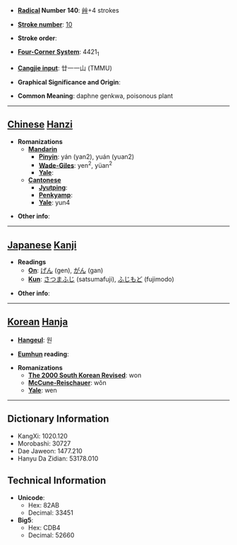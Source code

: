 * '''[[Wiktionary:Chinese radical index| Radical]] Number 140''': [[Wiktionary:Chinese radical index 艸|艸]]+4 strokes

* '''[[Wiktionary:Chinese total strokes index|Stroke number]]''': [[Wiktionary:Chinese total strokes index 10|10]]

* '''Stroke order''': 

* '''[[Wiktionary:Chinese four corner index|Four-Corner System]]''': 4421<sub>1</sub>

* '''[[Wiktionary:Chinese Cangjie index|Cangjie input]]''': 廿一一山 (TMMU)

* '''Graphical Significance and Origin''': 

* '''Common Meaning''': daphne genkwa, poisonous plant

----

== [[Chinese]] [[Hanzi]] ==

* '''Romanizations'''
** '''[[Mandarin]]'''
*** '''[[Pinyin]]''': yán (yan2), yuán (yuan2)
*** '''[[Wade-Giles]]''': yen<sup>2</sup>, yüan<sup>2</sup>
*** '''[[Yale]]''': 
** '''[[Cantonese]]'''
*** '''[[Jyutping]]''':
*** '''[[Penkyamp]]''': 
*** '''[[Yale]]''': yun4

* '''Other info''': 

----

== [[Japanese]] [[Kanji]] ==

* '''Readings'''
** '''[[On]]''': [[げん]] (gen), [[がん]] (gan)
** '''[[Kun]]''': [[さつまふじ]] (satsumafuji), [[ふじもど]] (fujimodo)

* '''Other info''':  

----

== [[Korean]] [[Hanja]] ==

* '''[[Hangeul]]''': 원

* '''[[Eumhun]] reading''': 

* '''Romanizations'''
** '''[[The 2000 South Korean Revised Romanization|The 2000 South Korean Revised]]''': won
** '''[[McCune-Reischauer]]''': wŏn
** '''[[Yale]]''': wen

----

== Dictionary Information ==

* KangXi: 1020.120
* Morobashi: 30727
* Dae Jaweon: 1477.210
* Hanyu Da Zidian: 53178.010

== Technical Information ==

* '''Unicode''':
** Hex: 82AB
** Decimal: 33451
* '''Big5''':
** Hex: CDB4
** Decimal: 52660